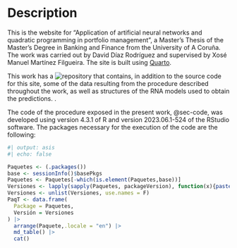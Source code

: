 # Description {.unnumbered}

This is the website for "Application of artificial neural networks and quadratic programming in portfolio management", a Master's Thesis of the Master's Degree in Banking and Finance from the University of A Coruña. The work was carried out by David Díaz Rodríguez and supervised by Xosé Manuel Martínez Filgueira. The site is built using [Quarto](https://quarto.org/).

This work has a ![repository](https://github.com/davidrsch/TFM) that contains, in addition to the source code for this site, some of the data resulting from the procedure described throughout the work, as well as structures of the RNA models used to obtain the predictions. .

The code of the procedure exposed in the present work, @sec-code, was developed using version 4.3.1 of R and version 2023.06.1-524 of the RStudio software. The packages necessary for the execution of the code are the following:

```{r}
#| output: asis
#| echo: false

Paquetes <- (.packages())
base <- sessionInfo()$basePkgs
Paquetes <- Paquetes[-which(is.element(Paquetes,base))]
Versiones <- lapply(sapply(Paquetes, packageVersion), function(x){paste(x, collapse = '.')})
Versiones <- unlist(Versiones, use.names = F)
PaqT <- data.frame(
  Package = Paquetes,
  Versión = Versiones
) |>
  arrange(Paquete,.locale = "en") |>
  md_table() |>
  cat()
```
